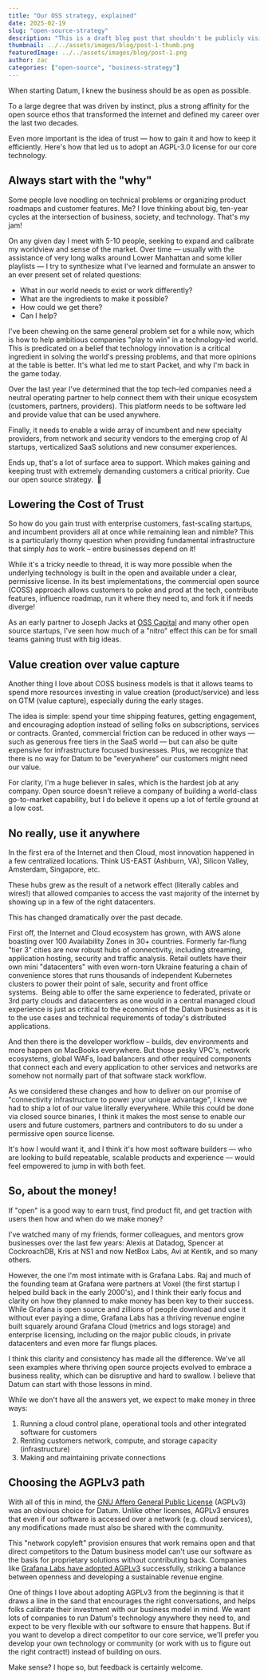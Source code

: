 ```yaml
---
title: "Our OSS strategy, explained"
date: 2025-02-19
slug: "open-source-strategy"
description: "This is a draft blog post that shouldn't be publicly visible yet."
thumbnail: ../../assets/images/blog/post-1-thumb.png
featuredImage: ../../assets/images/blog/post-1.png
author: zac
categories: ["open-source", "business-strategy"]
---
```


When starting Datum, I knew the business should be as open as possible. 

To a large degree that was driven by instinct, plus a strong affinity for the open source ethos that transformed the internet and defined my career over the last two decades. 

Even more important is the idea of trust — how to gain it and how to keep it efficiently. Here's how that led us to adopt an AGPL-3.0 license for our core technology. 

## Always start with the "why"

Some people love noodling on technical problems or organizing product roadmaps and customer features. Me? I love thinking about big, ten-year cycles at the intersection of business, society, and technology. That's my jam!

On any given day I meet with 5-10 people, seeking to expand and calibrate my worldview and sense of the market. Over time — usually with the assistance of very long walks around Lower Manhattan and some killer playlists — I try to synthesize what I've learned and formulate an answer to an ever present set of related questions: 

*   What in our world needs to exist or work differently? 
*   What are the ingredients to make it possible?  
*   How could we get there?
*   Can I help?

I've been chewing on the same general problem set for a while now, which is how to help ambitious companies "play to win" in a technology-led world. This is predicated on a belief that technology innovation is a critical ingredient in solving the world's pressing problems, and that more opinions at the table is better. It's what led me to start Packet, and why I'm back in the game today.

Over the last year I've determined that the top tech-led companies need a neutral operating partner to help connect them with their unique ecosystem (customers, partners, providers). This platform needs to be software led and provide value that can be used anywhere. 

Finally, it needs to enable a wide array of incumbent and new specialty providers, from network and security vendors to the emerging crop of AI startups, verticalized SaaS solutions and new consumer experiences. 

Ends up, that's a lot of surface area to support. Which makes gaining and keeping trust with extremely demanding customers a critical priority. Cue our open source strategy.  🙂

## Lowering the Cost of Trust

So how do you gain trust with enterprise customers, fast-scaling startups, and incumbent providers all at once while remaining lean and nimble? This is a particularly thorny question when providing fundamental infrastructure that simply _has_ to work – entire businesses depend on it!  

While it's a tricky needle to thread, it is way more possible when the underlying technology is built in the open and available under a clear, permissive license. In its best implementations, the commercial open source (COSS) approach allows customers to poke and prod at the tech, contribute features, influence roadmap, run it where they need to, and fork it if needs diverge!  

As an early partner to Joseph Jacks at [OSS Capital](https://oss.capital/) and many other open source startups, I've seen how much of a "nitro" effect this can be for small teams gaining trust with big ideas. 

## Value creation over value capture

Another thing I love about COSS business models is that it allows teams to spend more resources investing in value creation (product/service) and less on GTM (value capture), especially during the early stages. 

The idea is simple: spend your time shipping features, getting engagement, and encouraging adoption instead of selling folks on subscriptions, services or contracts. Granted, commercial friction can be reduced in other ways — such as generous free tiers in the SaaS world — but can also be quite expensive for infrastructure focused businesses. Plus, we recognize that there is no way for Datum to be "everywhere" our customers might need our value.

For clarity, I'm a huge believer in sales, which is the hardest job at any company. Open source doesn't relieve a company of building a world-class go-to-market capability, but I do believe it opens up a lot of fertile ground at a low cost.

## No really, use it anywhere

In the first era of the Internet and then Cloud, most innovation happened in a few centralized locations. Think US-EAST (Ashburn, VA), Silicon Valley, Amsterdam, Singapore, etc.  

These hubs grew as the result of a network effect (literally cables and wires!) that allowed companies to access the vast majority of the internet by showing up in a few of the right datacenters. 

This has changed dramatically over the past decade. 

First off, the Internet and Cloud ecosystem has grown, with AWS alone boasting over 100 Availability Zones in 30+ countries. Formerly far-flung "tier 3" cities are now robust hubs of connectivity, including streaming, application hosting, security and traffic analysis. Retail outlets have their own mini "datacenters" with even worn-torn Ukraine featuring a chain of convenience stores that runs thousands of independent Kubernetes clusters to power their point of sale, security and front office systems.  Being able to offer the same experience to federated, private or 3rd party clouds and datacenters as one would in a central managed cloud experience is just as critical to the economics of the Datum business as it is to the use cases and technical requirements of today's distributed applications.

And then there is the developer workflow – builds, dev environments and more happen on MacBooks everywhere. But those pesky VPC's, network ecosystems, global WAFs, load balancers and other required components that connect each and every application to other services and networks are somehow not normally part of that software stack workflow.

As we considered these changes and how to deliver on our promise of "connectivity infrastructure to power your unique advantage", I knew we had to ship a lot of our value literally everywhere. While this could be done via closed source binaries, I think it makes the most sense to enable our users and future customers, partners and contributors to do su under a permissive open source license. 

It's how I would want it, and I think it's how most software builders — who are looking to build repeatable, scalable products and experience — would feel empowered to jump in with both feet.

## So, about the money!

If "open" is a good way to earn trust, find product fit, and get traction with users then how and when do we make money?

I've watched many of my friends, former colleagues, and mentors grow businesses over the last few years: Alexis at Datadog, Spencer at CockroachDB, Kris at NS1 and now NetBox Labs, Avi at Kentik, and so many others. 

However, the one I'm most intimate with is Grafana Labs. Raj and much of the founding team at Grafana were partners at Voxel (the first startup I helped build back in the early 2000's), and I think their early focus and clarity on how they planned to make money has been key to their success. While Grafana is open source and zillions of people download and use it without ever paying a dime, Grafana Labs has a thriving revenue engine built squarely around Grafana Cloud (metrics and logs storage) and enterprise licensing, including on the major public clouds, in private datacenters and even more far flungs places. 

I think this clarity and consistency has made all the difference. We've all seen examples where thriving open source projects evolved to embrace a business reality, which can be disruptive and hard to swallow. I believe that Datum can start with those lessons in mind. 

While we don't have all the answers yet, we expect to make money in three ways:

1.  Running a cloud control plane, operational tools and other integrated software for customers
2.  Renting customers network, compute, and storage capacity (infrastructure) 
3.  Making and maintaining private connections

## Choosing the AGPLv3 path

With all of this in mind, the [GNU Affero General Public License](https://www.gnu.org/licenses/agpl-3.0.en.html) (AGPLv3) was an obvious choice for Datum. Unlike other licenses, AGPLv3 ensures that even if our software is accessed over a network (e.g. cloud services), any modifications made must also be shared with the community.

This "network copyleft" provision ensures that work remains open and that direct competitors to the Datum business model can't use our software as the basis for proprietary solutions without contributing back. Companies like [Grafana Labs have adopted AGPLv3](https://grafana.com/licensing/) successfully, striking a balance between openness and developing a sustainable revenue engine. 

One of things I love about adopting AGPLv3 from the beginning is that it draws a line in the sand that encourages the right conversations, and helps folks calibrate their investment with our business model in mind. We want lots of companies to run Datum's technology anywhere they need to, and expect to be very flexible with our software to ensure that happens. But if you want to develop a direct competitor to our core service, we'll prefer you develop your own technology or community (or work with us to figure out the right contract!) instead of building on ours. 

Make sense? I hope so, but feedback is certainly welcome.